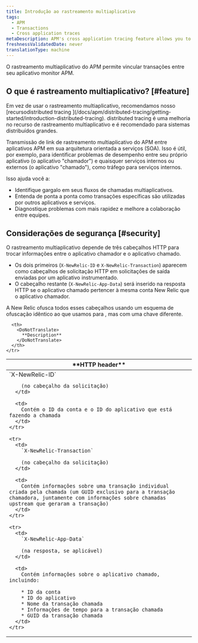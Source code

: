 ```yaml
---
title: Introdução ao rastreamento multiaplicativo
tags:
  - APM
  - Transactions
  - Cross application traces
metaDescription: APM's cross application tracing feature allows you to view details for applications that happen across multiple applications.
freshnessValidatedDate: never
translationType: machine
---
```


O rastreamento multiaplicativo do APM permite vincular transações entre seu aplicativo monitor APM.

## O que é rastreamento multiaplicativo? [#feature]

<Callout variant="important">
  Em vez de usar o rastreamento multiaplicativo, recomendamos nosso [recursodistributed tracing ](/docs/apm/distributed-tracing/getting-started/introduction-distributed-tracing). distributed tracing é uma melhoria no recurso de rastreamento multiaplicativo e é recomendado para sistemas distribuídos grandes.
</Callout>

Transmissão de link de rastreamento multiaplicativo do APM entre aplicativos APM em sua arquitetura orientada a serviços (SOA). Isso é útil, por exemplo, para identificar problemas de desempenho entre seu próprio aplicativo (o aplicativo "chamador") e quaisquer serviços internos ou externos (o aplicativo "chamado"), como tráfego para serviços internos.

Isso ajuda você a:

* Identifique gargalo em seus fluxos de chamadas multiaplicativos.
* Entenda de ponta a ponta como transações específicas são utilizadas por outros aplicativos e serviços.
* Diagnostique problemas com mais rapidez e melhore a colaboração entre equipes.

## Considerações de segurança [#security]

O rastreamento multiaplicativo depende de três cabeçalhos HTTP para trocar informações entre o aplicativo chamador e o aplicativo chamado.

* Os dois primeiros (`X-NewRelic-ID` e `X-NewRelic-Transaction`) aparecem como cabeçalhos de solicitação HTTP em solicitações de saída enviadas por um aplicativo instrumentado.
* O cabeçalho restante (`X-NewRelic-App-Data`) será inserido na resposta HTTP se o aplicativo chamado pertencer à mesma conta New Relic que o aplicativo chamador.

A New Relic ofusca todos esses cabeçalhos usando um esquema de ofuscação idêntico ao que usamos para <InlinePopover type="browser"/>, mas com uma chave diferente.

<table>
  <thead>
    <tr>
      <th width={250}>
        <DoNotTranslate>
          **HTTP header**
        </DoNotTranslate>
      </th>

      <th>
        <DoNotTranslate>
          **Description**
        </DoNotTranslate>
      </th>
    </tr>
  </thead>

  <tbody>
    <tr>
      <td>
        `X-NewRelic-ID`

        (no cabeçalho da solicitação)
      </td>

      <td>
        Contém o ID da conta e o ID do aplicativo que está fazendo a chamada
      </td>
    </tr>

    <tr>
      <td>
        `X-NewRelic-Transaction`

        (no cabeçalho da solicitação)
      </td>

      <td>
        Contém informações sobre uma transação individual criada pela chamada (um GUID exclusivo para a transação chamadora, juntamente com informações sobre chamadas upstream que geraram a transação)
      </td>
    </tr>

    <tr>
      <td>
        `X-NewRelic-App-Data`

        (na resposta, se aplicável)
      </td>

      <td>
        Contém informações sobre o aplicativo chamado, incluindo:

        * ID da conta
        * ID do aplicativo
        * Nome da transação chamada
        * Informações de tempo para a transação chamada
        * GUID da transação chamada
      </td>
    </tr>
  </tbody>
</table>